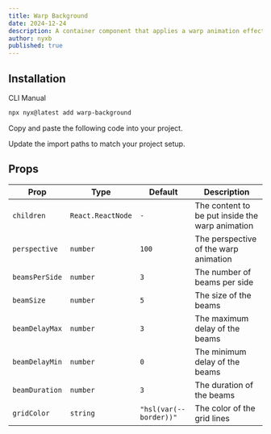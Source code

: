 ```yaml
---
title: Warp Background
date: 2024-12-24
description: A container component that applies a warp animation effect to its children
author: nyxb
published: true
---
```


<ComponentPreview 
name="warp-background-demo"
description="A container component that applies a warp animation effect to its children"
/>

## Installation

<Tabs defaultValue="cli">

<TabsList>
  <TabsTrigger value="cli">CLI</TabsTrigger>
  <TabsTrigger value="manual">Manual</TabsTrigger>
</TabsList>
<TabsContent value="cli">

```bash
npx nyx@latest add warp-background
```

</TabsContent>

<TabsContent value="manual">

<Steps>

<Step>Copy and paste the following code into your project.</Step>

<ComponentSource name="warp-background" />

<Step>Update the import paths to match your project setup.</Step>

</Steps>

</TabsContent>

</Tabs>

## Props

| Prop           | Type              | Default                | Description                                     |
| -------------- | ----------------- | ---------------------- | ----------------------------------------------- |
| `children`     | `React.ReactNode` | `-`                    | The content to be put inside the warp animation |
| `perspective`  | `number`          | `100`                  | The perspective of the warp animation           |
| `beamsPerSide` | `number`          | `3`                    | The number of beams per side                    |
| `beamSize`     | `number`          | `5`                    | The size of the beams                           |
| `beamDelayMax` | `number`          | `3`                    | The maximum delay of the beams                  |
| `beamDelayMin` | `number`          | `0`                    | The minimum delay of the beams                  |
| `beamDuration` | `number`          | `3`                    | The duration of the beams                       |
| `gridColor`    | `string`          | `"hsl(var(--border))"` | The color of the grid lines                     |
